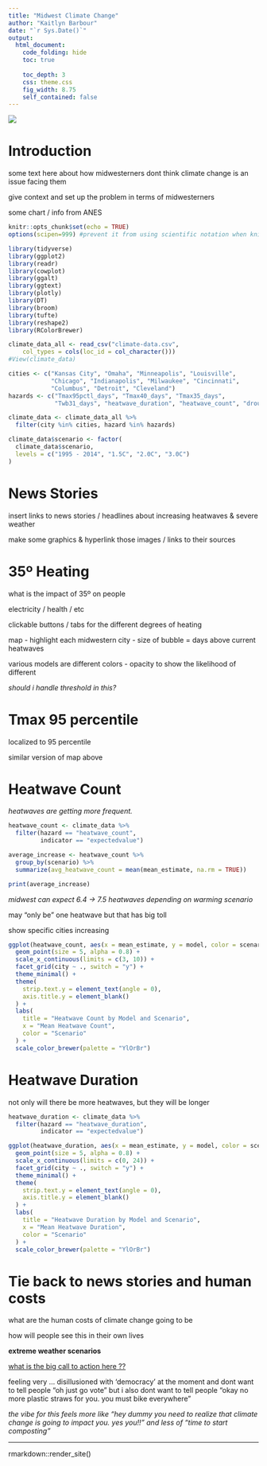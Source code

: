 ```yaml
---
title: "Midwest Climate Change"
author: "Kaitlyn Barbour"
date: "`r Sys.Date()`"
output:
  html_document:
    code_folding: hide
    toc: true
    
    toc_depth: 3
    css: theme.css
    fig_width: 8.75
    self_contained: false
---
```


![](images/header.png)

# Introduction

some text here about how midwesterners dont think climate change is an issue facing them

give context and set up the problem in terms of midwesterners

some chart / info from ANES

```r
knitr::opts_chunk$set(echo = TRUE)
options(scipen=999) #prevent it from using scientific notation when knitting html

library(tidyverse)
library(ggplot2)
library(readr)
library(cowplot)
library(ggalt)
library(ggtext)
library(plotly)
library(DT)
library(broom)
library(tufte)
library(reshape2)
library(RColorBrewer)

```

```r

climate_data_all <- read_csv("climate-data.csv", 
    col_types = cols(loc_id = col_character()))
#View(climate_data)

cities <- c("Kansas City", "Omaha", "Minneapolis", "Louisville", 
            "Chicago", "Indianapolis", "Milwaukee", "Cincinnati", 
            "Columbus", "Detroit", "Cleveland")
hazards <- c("Tmax95pctl_days", "Tmax40_days", "Tmax35_days", 
             "Twb31_days", "heatwave_duration", "heatwave_count", "drought_days")

climate_data <- climate_data_all %>%
  filter(city %in% cities, hazard %in% hazards)

climate_data$scenario <- factor(
  climate_data$scenario,
  levels = c("1995 - 2014", "1.5C", "2.0C", "3.0C")
)

```

# News Stories

insert links to news stories / headlines about increasing heatwaves & severe weather

make some graphics & hyperlink those images / links to their sources

# 35º Heating

what is the impact of 35º on people

electricity / health / etc

clickable buttons / tabs for the different degrees of heating

map - highlight each midwestern city - size of bubble = days above current heatwaves

various models are different colors - opacity to show the likelihood of different

*should i handle threshold in this?*

# Tmax 95 percentile

localized to 95 percentile

similar version of map above

# Heatwave Count

*heatwaves are getting more frequent.*

```r

heatwave_count <- climate_data %>%
  filter(hazard == "heatwave_count",
         indicator == "expectedvalue")

average_increase <- heatwave_count %>%
  group_by(scenario) %>%
  summarize(avg_heatwave_count = mean(mean_estimate, na.rm = TRUE))

print(average_increase)

```

*midwest can expect 6.4 -\> 7.5 heatwaves depending on warming scenario*

may "only be" one heatwave but that has big toll

show specific cities increasing

```r

ggplot(heatwave_count, aes(x = mean_estimate, y = model, color = scenario)) +
  geom_point(size = 5, alpha = 0.8) +  
  scale_x_continuous(limits = c(3, 10)) + 
  facet_grid(city ~ ., switch = "y") + 
  theme_minimal() +
  theme(
    strip.text.y = element_text(angle = 0),  
    axis.title.y = element_blank()  
  ) +
  labs(
    title = "Heatwave Count by Model and Scenario",
    x = "Mean Heatwave Count",
    color = "Scenario"
  ) +
  scale_color_brewer(palette = "YlOrBr") 

```

# Heatwave Duration

not only will there be more heatwaves, but they will be longer

```r

heatwave_duration <- climate_data %>%
  filter(hazard == "heatwave_duration",
         indicator == "expectedvalue")

ggplot(heatwave_duration, aes(x = mean_estimate, y = model, color = scenario)) +
  geom_point(size = 5, alpha = 0.8) +  
  scale_x_continuous(limits = c(0, 24)) + 
  facet_grid(city ~ ., switch = "y") + 
  theme_minimal() +
  theme(
    strip.text.y = element_text(angle = 0),  
    axis.title.y = element_blank()  
  ) +
  labs(
    title = "Heatwave Duration by Model and Scenario",
    x = "Mean Heatwave Duration",
    color = "Scenario"
  ) +
  scale_color_brewer(palette = "YlOrBr") 

```

# Tie back to news stories and human costs

what are the human costs of climate change going to be

how will people see this in their own lives

**extreme weather scenarios**

[what is the big call to action here ??]{.underline}

feeling very ... disillusioned with 'democracy' at the moment and dont want to tell people "oh just go vote" but i also dont want to tell people "okay no more plastic straws for you. you must bike everywhere"

*the vibe for this feels more like "hey dummy you need to realize that climate change is going to impact you. yes you!!" and less of "time to start composting"*

------------------------------------------------------------------------

rmarkdown::render_site()
